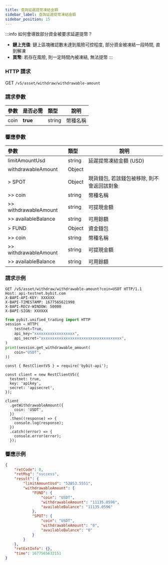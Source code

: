 ```yaml
---
title: 查詢延遲提幣凍結金額
sidebar_label: 查詢延遲提幣凍結金額
sidebar_position: 15
---
```

:::info
如何會導致部分資金被要求延遲提幣？
* **鏈上充值**: 鏈上區塊確認數未達到風險可控程度, 部分資金被凍結一段時間, 直到解凍
* **買幣**: 若存在風險, 則一定時間內被凍結, 無法提幣
:::

### HTTP 請求
GET `/v5/asset/withdraw/withdrawable-amount`

### 請求參數
| 參數 | 是否必需 | 類型 | 說明|
|:----- |:-------|:-----|------ |
|coin |**true** |string |幣種名稱|

### 響應參數
| 參數 | 類型 | 說明|
|:----- |:-----|----- |
|limitAmountUsd|string |延遲提幣凍結金額 (USD) |
|withdrawableAmount|Object | |
|> SPOT|Object|現貨錢包, 若該錢包被移除, 則不會返回該對象 |
|>> coin|string |幣種名稱 |
|>> withdrawableAmount|string|可提現金額 |
|>> availableBalance|string|可用餘額 |
|> FUND|Object|資金錢包 |
|>> coin|string |幣種名稱 |
|>> withdrawableAmount|string|可提現金額|
|>> availableBalance|string|可用餘額|

### 請求示例

<Tabs groupId="programming-languages">
<TabItem value="http" label="HTTP">

```http
GET /v5/asset/withdraw/withdrawable-amount?coin=USDT HTTP/1.1
Host: api-testnet.bybit.com
X-BAPI-API-KEY: XXXXXX
X-BAPI-TIMESTAMP: 1677565621998
X-BAPI-RECV-WINDOW: 50000
X-BAPI-SIGN: XXXXXX
```

</TabItem>
<TabItem value="python" label="Python">

```python
from pybit.unified_trading import HTTP
session = HTTP(
    testnet=True,
    api_key="xxxxxxxxxxxxxxxxxx",
    api_secret="xxxxxxxxxxxxxxxxxxxxxxxxxxxxxxxxxxxx",
)
print(session.get_withdrawable_amount(
    coin="USDT",
))
```

</TabItem>

<TabItem value="Node" label="Node.js">

```n4js
const { RestClientV5 } = require('bybit-api');

const client = new RestClientV5({
  testnet: true,
  key: 'apikey',
  secret: 'apisecret',
});

client
  .getWithdrawableAmount({
    coin: 'USDT',
  })
  .then((response) => {
    console.log(response);
  })
  .catch((error) => {
    console.error(error);
  });
```

</TabItem>
</Tabs>

### 響應示例

```json
{
    "retCode": 0,
    "retMsg": "success",
    "result": {
        "limitAmountUsd": "52853.5551",
        "withdrawableAmount": {
            "FUND": {
                "coin": "USDT",
                "withdrawableAmount": "11135.0596",
                "availableBalance": "11135.0596"
            },
            "SPOT": {
                "coin": "USDT",
                "withdrawableAmount": "0",
                "availableBalance": "0"
            }
        }
    },
    "retExtInfo": {},
    "time": 1677565632151
}
```
